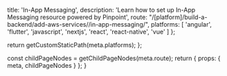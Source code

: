 
  title: 'In-App Messaging',
  description: 'Learn how to set up In-App Messaging resource powered by Pinpoint',
  route: "/[platform]/build-a-backend/add-aws-services//in-app-messaging/",
  platforms: [
    'angular',
    'flutter',
    'javascript',
    'nextjs',
    'react',
    'react-native',
    'vue'
  ]
};

  return getCustomStaticPath(meta.platforms);
};

  const childPageNodes = getChildPageNodes(meta.route);
  return {
    props: {
      meta,
      childPageNodes
    }
  };
}

<Overview childPageNodes={props.childPageNodes} />
